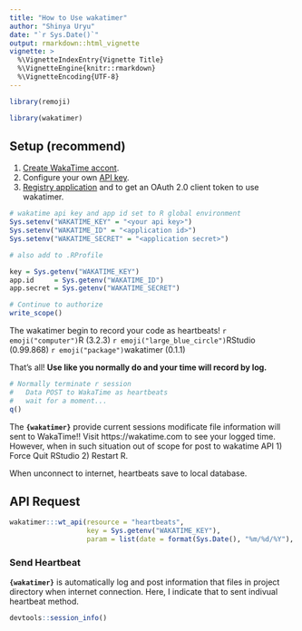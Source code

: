 ```yaml
---
title: "How to Use wakatimer"
author: "Shinya Uryu"
date: "`r Sys.Date()`"
output: rmarkdown::html_vignette
vignette: >
  %\VignetteIndexEntry{Vignette Title}
  %\VignetteEngine{knitr::rmarkdown}
  %\VignetteEncoding{UTF-8}
---
```


```r
library(remoji)
```

```r
library(wakatimer)
```

## Setup (recommend)

1. [Create WakaTime accont](https://wakatime.com/signup).
2. Configure your own [API key](https://wakatime.com/settings).
3. [Registry application](https://wakatime.com/apps) and to get an OAuth 2.0 client token to use wakatimer.

```r
# wakatime api key and app id set to R global environment 
Sys.setenv("WAKATIME_KEY" = "<your api key>")
Sys.setenv("WAKATIME_ID" = "<application id>")
Sys.setenv("WAKATIME_SECRET" = "<application secret>")

# also add to .RProfile
```

```r
key = Sys.getenv("WAKATIME_KEY")
app.id     = Sys.getenv("WAKATIME_ID")
app.secret = Sys.getenv("WAKATIME_SECRET")
```

```r
# Continue to authorize
write_scope()
```

The wakatimer begin to record your code as heartbeats!
`r emoji("computer")`R (3.2.3) `r emoji("large_blue_circle")`RStudio (0.99.868) `r emoji("package")`wakatimer (0.1.1)

That's all! **Use like you normally do and your time will record by log.**

```r
# Normally terminate r session
#   Data POST to WakaTime as heartbeats
#   wait for a moment...  
q()
```

The **`{wakatimer}`** provide current sessions modificate file information will sent to WakaTime!! Visit https://wakatime.com to see your logged time. However, when in such situation out of scope for post to wakatime API 1) Force Quit RStudio 2) Restart R.

When unconnect to internet, heartbeats save to local database.

## API Request

```r
wakatimer:::wt_api(resource = "heartbeats", 
                   key = Sys.getenv("WAKATIME_KEY"), 
                   param = list(date = format(Sys.Date(), "%m/%d/%Y"), time = "time", "entity"))
```

### Send Heartbeat

**`{wakatimer}`** is automatically log and post information that files in project directory when internet connection. Here, I indicate that to sent indivual heartbeat method.

```r
devtools::session_info()
```

